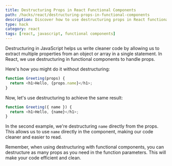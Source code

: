 ```yaml
---
title: Destructuring Props in React Functional Components
path: /hacks/react/destructuring-props-in-functional-components
description: Discover how to use destructuring props in React functional components to write cleaner and more efficient code.
type: hack
category: react
tags: [react, javascript, functional components]
---
```


Destructuring in JavaScript helps us write cleaner code by allowing us to extract multiple properties from an object or array in a single statement. In React, we use destructuring in functional components to handle props.

Here's how you might do it without destructuring:

```javascript
function Greeting(props) {
  return <h1>Hello, {props.name}</h1>;
}
```
Now, let's use destructuring to achieve the same result:

```javascript
function Greeting({ name }) {
  return <h1>Hello, {name}</h1>;
}
```
In the second example, we're destructuring `name` directly from the props. This allows us to use `name` directly in the component, making our code cleaner and easier to read.

Remember, when using destructuring with functional components, you can destructure as many props as you need in the function parameters. This will make your code efficient and clean.